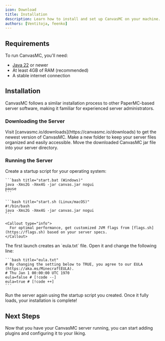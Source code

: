 ```yaml
---
icon: Download
title: Installation
description: Learn how to install and set up CanvasMC on your machine.
authors: [Ventitoja, feenko]
---
```



## Requirements

To run CanvasMC, you'll need:

- [Java 22](https://adoptium.net/en-GB/temurin/releases/?version=22) or newer
- At least 4GB of RAM (recommended)
- A stable internet connection

## Installation

CanvasMC follows a similar installation process to other PaperMC-based server software, making it familiar for experienced server administrators.

### Downloading the Server

<Steps>
  <Step>
    Visit [canvasmc.io/downloads](https://canvasmc.io/downloads) to get the newest version of CanvasMC.
  </Step>
  
  <Step>
    Make a new folder to keep your server files organized and easily accessible.
  </Step>

  <Step>
    Move the downloaded CanvasMC jar file into your server directory.
  </Step>
</Steps>

### Running the Server

<Steps>
  <Step>
    Create a startup script for your operating system:

    ```bash title="start.bat (Windows)"
    java -Xms2G -Xmx4G -jar canvas.jar nogui
    pause
    ```

    ```bash title="start.sh (Linux/macOS)"
    #!/bin/bash
    java -Xms2G -Xmx4G -jar canvas.jar nogui
    ```
    
    <Callout type="info">
      For optimal performance, get customized JVM flags from [flags.sh](https://flags.sh) based on your server specs.
    </Callout>
  </Step>

  <Step>
    The first launch creates an `eula.txt` file. Open it and change the following line:

    ```bash title="eula.txt"
    # By changing the setting below to TRUE, you agree to our EULA (https://aka.ms/MinecraftEULA).
    # Thu Jan 1 00:00:00 UTC 1970
    eula=false # [!code --]
    eula=true # [!code ++]
    ```
  </Step>

  <Step>
    Run the server again using the startup script you created. Once it fully loads, your installation is complete!
  </Step>
</Steps>

## Next Steps

Now that you have your CanvasMC server running, you can start adding plugins and configuring it to your liking.
